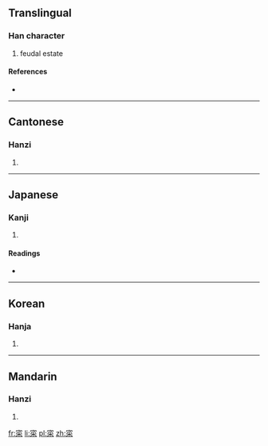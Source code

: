 ==Translingual==

===Han character===
{{Han char|rn=40|rad=宀|as=08|sn=11|four=3090<sub>4</sub>|canj=十月木 (JBD)}}

# feudal estate

====References====
* {{Han ref|kx=0287.180|dkj=07198|dj=0569.040|hdz=20940.010|uh=5BC0|ud=23488|bh=D4F2|bd=54514}}

----

==Cantonese==

===Hanzi===
{{yue-hanzi|jyut=|y=choi2}}

# {{defn|lang=yue|sort=宀08}}

----

==Japanese==

===Kanji===
{{ja-kanji|grade=|rs=宀08}}

# {{defn|lang=ja|sort=宀08}}

====Readings====
* {{ja-readings|on=[[さい]] (sai)|kun=[[ちぎょうしょ]] (chigyousho), [[つかさ]] (tsukasa)}}

----

==Korean==

===Hanja===
{{ko-hanja|hangeul=채|rv=chae|mr=ch'ae}}

# {{defn|lang=ko|sort=宀08}}

----

==Mandarin==

===Hanzi===
{{cmn-hanzi|pin=[[cài]] ([[cai4]]), [[jié]] ([[jie2]])|wg=ts'ai<sup>4</sup>, chieh<sup>2</sup>}}

# {{defn|lang=cmn|sort=宀08}}

[[fr:寀]]
[[li:寀]]
[[pl:寀]]
[[zh:寀]]